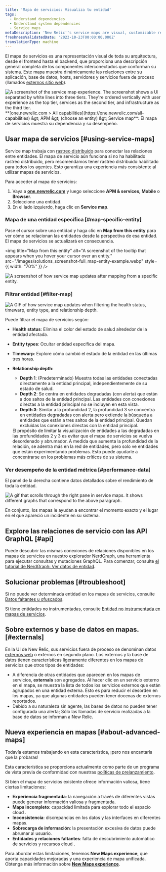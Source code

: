 ```yaml
---
title: 'Mapa de servicios: Visualiza tu entidad'
tags:
  - Understand dependencies
  - Understand system dependencies
  - Service maps
metaDescription: 'New Relic''s service maps are visual, customizable representations of your application architecture.'
freshnessValidatedDate: '2023-10-23T00:00:00.000Z'
translationType: machine
---
```


El mapa de servicios es una representación visual de toda su arquitectura, desde el frontend hasta el backend, que proporciona una descripción general completa de los componentes interconectados que conforman su sistema. Este mapa muestra dinámicamente las relaciones entre su aplicación, base de datos, hosts, servidores y servicios fuera de proceso (llamados [externos sitio web](#externals)).

<img title="Service map experience" alt="A screenshot of the service map experience. The screenshot shows a UI separated by white lines into three tiers. They're ordered vertically with user experience as the top tier, services as the second tier, and infrastructure as the third tier." src="/images/Solutions_screenshot-full_service-map.webp" />

<figcaption>
  <DNT>**[one.newrelic.com &gt; All capabilities](https://one.newrelic.com/all-capabilities) &amp;gt; APM &amp;gt; (choose an entity) &amp;gt; Service map**</DNT>: El mapa de servicios muestra su dependencia y su desempeño.
</figcaption>

## Usar mapa de servicios [#using-service-maps]

Service map trabaja con [rastreo distribuido](/docs/apm/distributed-tracing/getting-started/introduction-distributed-tracing) para conectar las relaciones entre entidades. El mapa de servicio aún funciona si no ha habilitado rastreo distribuido, pero recomendamos tener rastreo distribuido habilitado para todos los agentes. Esto garantiza una experiencia más consistente al utilizar mapas de servicios.

Para acceder al mapa de servicios:

1. Vaya a <DNT>**[one.newrelic.com](https://one.newrelic.com/all-capabilities)**</DNT> y luego seleccione <DNT>**APM &amp; services**</DNT>, <DNT>**Mobile**</DNT> o <DNT>**Browser**</DNT>.
2. Seleccione una entidad.
3. En el lado izquierdo, haga clic en <DNT>**Service map**</DNT>.

### Mapa de una entidad específica [#map-specific-entity]

Pase el cursor sobre una entidad y haga clic en <DNT>**Map from this entity**</DNT> para ver cómo se relacionan las entidades desde la perspectiva de esa entidad. El mapa de servicios se actualizará en consecuencia.

<img title="Map from this entity" alt="A screenshot of the tooltip that appears when you hover your cursor over an entity." src="/images/solutions_screenshot-full_map-entity-example.webp" style={{ width: "70%" }} />

<img title="Example of map from this entity" alt="A screenshot of how service map updates after mapping from a specific entity." src="/images/solutions_screenshot-crop_mapfromthisentityexample.webp" />

### Filtrar entidad [#filter-map]

<img title="Search, filter, and explore your entities" alt="A GIF of how service map updates when filtering the health status, timewarp, entity type, and relationship depth." src="/images/solutions_screenshot-full_filter-service-map.gif" />

Puede filtrar el mapa de servicios según:

* <DNT>**Health status**</DNT>: Elimina el color del estado de salud alrededor de la entidad afectada.

* <DNT>**Entity types**</DNT>: Ocultar entidad específica del mapa.

* <DNT>**Timewarp**</DNT>: Explore cómo cambió el estado de la entidad en las últimas tres horas.

* <DNT>**Relationship depth**</DNT>:

  * <DNT>**Depth 1**</DNT>: (Predeterminado) Muestra todas las entidades conectadas directamente a la entidad principal, independientemente de su estado de salud.
  * <DNT>**Depth 2**</DNT>: Se centra en entidades degradadas (con alerta) que están a dos saltos de la entidad principal. Las entidades con conexiones directas a la entidad principal no se incluyen en esta vista.
  * <DNT>**Depth 3**</DNT>: Similar a la profundidad 2, la profundidad 3 se concentra en entidades degradadas con alerta pero extiende la búsqueda a entidades que están a tres saltos de la entidad principal. Quedan excluidas las conexiones directas con la entidad principal.

  <Callout variant="tip">
    El propósito de limitar la visualización de entidades a las degradadas en las profundidades 2 y 3 es evitar que el mapa de servicios se vuelva desordenado y abrumador. A medida que aumenta la profundidad de la relación, se adentra más en la red de entidades, pero solo ve entidades que están experimentando problemas. Esto puede ayudarle a concentrarse en los problemas más críticos de su sistema.
  </Callout>

### Ver desempeño de la entidad métrica [#performance-data]

El panel de la derecha contiene datos detallados sobre el rendimiento de toda la entidad.

<img title="Service maps right pane" alt="A gif that scrolls through the right pane in service maps. It shows different graphs that correspond to the above paragraph." src="/images/solutions_screenshot-full_service-maps-right-pane.gif" />

En conjunto, los mapas le ayudan a encontrar el momento exacto y el lugar en el que apareció un incidente en su sistema.

## Explore las relaciones de servicio con las API GraphQL [#api]

Puede descubrir las mismas conexiones de relaciones disponibles en los mapas de servicios en nuestro explorador NerdGraph, una herramienta para ejecutar consultas y mutaciones GraphQL. Para comenzar, consulte [el tutorial de NerdGraph: Ver datos de entidad](/docs/apis/nerdgraph/examples/nerdgraph-entities-api-tutorial/).

## Solucionar problemas [#troubleshoot]

Si no puede ver determinada entidad en los mapas de servicios, consulte [Datos faltantes u ofuscados](/docs/troubleshooting-missing-or-obfuscated-data-new-relic-one).

Si tiene entidades no instrumentadas, consulte [Entidad no instrumentada en mapas de servicios](/docs/new-relic-solutions/new-relic-one/ui-data/service-maps/uninstrumented-entities-service-maps).

## Sobre externos y base de datos en mapas. [#externals]

En la UI de New Relic, sus servicios fuera de proceso se denominan datos [externos web](/docs/using-new-relic/welcome-new-relic/get-started/glossary#web-external) o externos en segundo plano. Los externos y la base de datos tienen características ligeramente diferentes en los mapas de servicios que otros tipos de entidades:

* A diferencia de otras entidades que aparecen en los mapas de servicios, <DNT>**externals**</DNT> son agregados. Al hacer clic en un servicio externo en el mapa, se muestra la lista de todos los servicios externos que están agrupados en una entidad externa. Esto es para reducir el desorden en los mapas, ya que algunas entidades pueden tener docenas de externos reportados.
* Debido a su naturaleza sin agente, las bases de datos no pueden tener configurada una alerta; Sólo las llamadas de servicio realizadas a la base de datos se informan a New Relic.

## Nueva experiencia en mapas [#about-advanced-maps]

<Callout title="avance">
  Todavía estamos trabajando en esta característica, ¡pero nos encantaría que la probaras!

  Esta característica se proporciona actualmente como parte de un programa de vista previa de conformidad con nuestras [políticas de prelanzamiento](/docs/licenses/license-information/referenced-policies/new-relic-pre-release-policy).
</Callout>

Si bien el mapa de servicios existente ofrece información valiosa, tiene ciertas limitaciones:

* **Experiencia fragmentada**: la navegación a través de diferentes vistas puede generar información valiosa y fragmentada.
* **Mapa incompleto**: capacidad limitada para explorar todo el espacio cloud .
* **Inconsistencia**: discrepancias en los datos y las interfaces en diferentes mapas.
* **Sobrecarga de información**: la presentación excesiva de datos puede abrumar al usuario.
* **Entidades y relaciones faltantes**: falta de descubrimiento automático de servicios y recursos cloud .

Para abordar estas limitaciones, tenemos <DNT>**New Maps experience**</DNT>, que aporta capacidades mejoradas y una experiencia de mapa unificada. Obtenga más información sobre [<DNT>**New Maps experience**</DNT>](/docs/new-relic-solutions/new-relic-one/ui-data/advanced-maps).